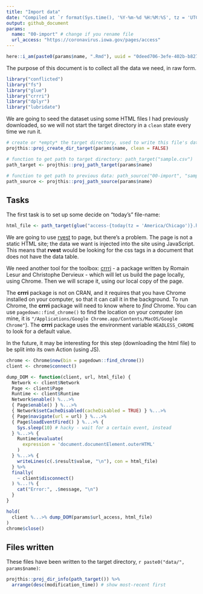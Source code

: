 ```yaml
---
title: "Import data"
date: "Compiled at `r format(Sys.time(), '%Y-%m-%d %H:%M:%S', tz = 'UTC')` UTC"
output: github_document
params:
  name: "00-import" # change if you rename file
  url_access: "https://coronavirus.iowa.gov/pages/access"
---
```


```r
here::i_am(paste0(params$name, ".Rmd"), uuid = "0deed706-3efe-402b-b827-b58e9bb3e976")
```

The purpose of this document is to collect all the data we need, in raw form.

```r
library("conflicted")
library("fs")
library("glue")
library("crrri")
library("dplyr")
library("lubridate")
```

We are going to seed the dataset using some HTML files I had previously downloaded, so we will not start the target directory in a `clean` state every time we run it.

```r
# create or *empty* the target directory, used to write this file's data: 
projthis::proj_create_dir_target(params$name, clean = FALSE)

# function to get path to target directory: path_target("sample.csv")
path_target <- projthis::proj_path_target(params$name)

# function to get path to previous data: path_source("00-import", "sample.csv")
path_source <- projthis::proj_path_source(params$name)
```

## Tasks

The first task is to set up some decide on "today's" file-name:

```r
html_file <- path_target(glue("access-{today(tz = 'America/Chicago')}.html"))
```

We are going to use [rvest](https://rvest.tidyverse.org/) to page, but there's a problem. The page is not a static HTML site; the data we want is injected into the site using JavaScript. This means that **rvest** would be looking for the css tags in a document that does not have the data table.

We need another tool for the toolbox: [crrri](https://rlesur.github.io/crrri) - a package written by Romain Lesur and Christophe Dervieux - which will let us build the page locally, using Chrome. Then we will scrape it, using our local copy of the page.

The **crrri** package is not on CRAN, and it requires that you have Chrome installed on your computer, so that it can call it in the background. To run Chrome, the **crrri** package will need to know where to *find* Chrome. You can use `pagedown::find_chrome()` to find the location on your computer (on mine, it is `"/Applications/Google Chrome.app/Contents/MacOS/Google Chrome"`). The **crrri** package uses the environment variable `HEADLESS_CHROME` to look for a default value.

In the future, it may be interesting for this step (downloading the html file) to be split into its own Action (using JS).

```r
chrome <- Chrome$new(bin = pagedown::find_chrome())
client <- chrome$connect() 
```

```r
dump_DOM <- function(client, url, html_file) {
  Network <- client$Network
  Page <- client$Page
  Runtime <- client$Runtime
  Network$enable() %...>%
  { Page$enable() } %...>%
  { Network$setCacheDisabled(cacheDisabled = TRUE) } %...>% 
  { Page$navigate(url = url) } %...>%
  { Page$loadEventFired() } %...>% {
    Sys.sleep(10) # hacky - wait for a certain event, instead
  } %...>% { 
    Runtime$evaluate(
      expression = 'document.documentElement.outerHTML'
    ) 
  } %...>% {
    writeLines(c(.$result$value, "\n"), con = html_file) 
  } %>%
  finally(
    ~ client$disconnect()
  ) %...!% {
    cat("Error:", .$message, "\n")
  }
}
```

```r
hold(
  client %...>% dump_DOM(params$url_access, html_file)  
)
chrome$close()
```

## Files written

These files have been written to the target directory, ```r paste0("data/", params$name)```:

```r
projthis::proj_dir_info(path_target()) %>% 
  arrange(desc(modification_time)) # show most-recent first
```

